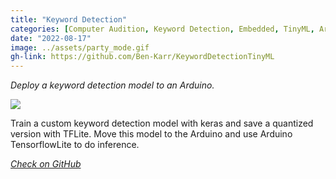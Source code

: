 ```yaml
---
title: "Keyword Detection"
categories: [Computer Audition, Keyword Detection, Embedded, TinyML, Arduino, C++, TensorFlow, keras, Deployment]
date: "2022-08-17"
image: ../assets/party_mode.gif
gh-link: https://github.com/Ben-Karr/KeywordDetectionTinyML
---
```

::::: {.content-frame}
_Deploy a keyword detection model to an Arduino._

[![](../assets/party_mode.gif)]({{< meta gh-link >}})

Train a custom keyword detection model with keras and save a quantized version with TFLite. Move this model to the Arduino and use Arduino TensorflowLite to do inference.

:::::

<div class="gh-footer">
<i class="bi bi-github">
<a href="{{< meta gh-link >}}" class="gh-link">
Check on GitHub
</a>
</i>
</div>